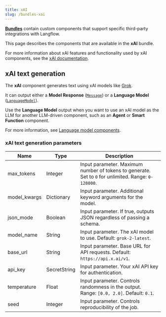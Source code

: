 ```yaml
---
title: xAI
slug: /bundles-xai
---
```



<Icon name="Blocks" aria-hidden="true" /> [**Bundles**](/components-bundle-components) contain custom components that support specific third-party integrations with Langflow.

This page describes the components that are available in the **xAI** bundle.

For more information about xAI features and functionality used by xAI components, see the [xAI documentation](https://x.ai/).

## xAI text generation

The **xAI** component generates text using xAI models like [Grok](https://x.ai/grok).

It can output either a **Model Response** ([`Message`](/data-types#message)) or a **Language Model** ([`LanguageModel`](/data-types#languagemodel)).

Use the **Language Model** output when you want to use an xAI model as the LLM for another LLM-driven component, such as an **Agent** or **Smart Function** component.

For more information, see [Language model components](/components-models).

### xAI text generation parameters

<PartialParams />

| Name | Type | Description |
|------|------|-------------|
| max_tokens | Integer | Input parameter. Maximum number of tokens to generate. Set to `0` for unlimited. Range: `0-128000`. |
| model_kwargs | Dictionary | Input parameter. Additional keyword arguments for the model. |
| json_mode | Boolean | Input parameter. If true, outputs JSON regardless of passing a schema. |
| model_name | String | Input parameter. The xAI model to use. Default: `grok-2-latest`. |
| base_url | String | Input parameter. Base URL for API requests. Default: `https://api.x.ai/v1`. |
| api_key | SecretString | Input parameter. Your xAI API key for authentication. |
| temperature | Float | Input parameter. Controls randomness in the output. Range: `[0.0, 2.0]`. Default: `0.1`. |
| seed | Integer | Input parameter. Controls reproducibility of the job. |